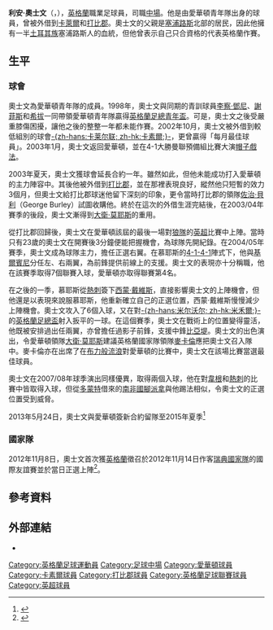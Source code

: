 {{noteta
|G1=足球|G2=EPL|G3=FAcup
|T=zh-hans:莱昂·奥斯曼;zh-hk:利安·奧士文;zh-tw:萊昂·奧斯曼;
|1=zh-hans:莱昂·奥斯曼;zh-hk:利安·奧士文;zh-tw:萊昂·奧斯曼;
|2=zh-hans:奥斯曼;zh-hk:奧士文;zh-tw:奧斯曼;
}}
{{Infobox football biography 2
| playername          = 利安·奧士文<br />''Leon Osman''
| image          = Leon Osman Bohemians V Everton (44 of 51).jpg
| image_size     = 200
| caption             = 
| fullname       = Leon Osman<ref name=Hugman2010-11>{{cite book |editor-first=Barry J. |editor-last=Hugman |title=The PFA Footballers' Who's Who 2010–11 |year=2010 |publisher=Mainstream Publishing |location=Edinburgh |isbn=978-1-84596-601-0 |page=323}}</ref>
| birth_date     = {{birth date and age|1981|5|17|df=y}}<ref name=Hugman2010-11/>
| birth_place    = 英格蘭[[韋根|韋根]]
| height         = {{convert|5|ft|8|in|m|abbr=on}}<ref name=Hugman2010-11/>
| position            = [[中場|中場]]
| currentclub    = 
| clubnumber     = 
| youthyears1    = 1997–2000 |youthclubs1 = [[愛華頓足球俱乐部|愛華頓]]
| years1         = 2000–2016     |clubs1 = [[愛華頓足球俱乐部|愛華頓]]                          |caps1 = 352 |goals1 = 43
| years2         = 2002–2003 |clubs2 = → [[卡莱尔联足球俱乐部|卡莱尔联]] (借用) |caps2 = 12  |goals2 = 1
| years3         = 2004      |clubs3 = → [[德比郡足球俱樂部|德比郡]] (借用)       |caps3 = 17  |goals3 = 3
| nationalyears1 = 1997–1998 |nationalteam1 = 英格蘭U16 |nationalcaps1 = 5 |nationalgoals1 = 0
| nationalyears2 = 2012–2013|nationalteam2 = [[英格蘭足球代表隊|英格蘭]]              |nationalcaps2 = 2 |nationalgoals2 = 0
| medaltemplates      = 
| club-update         = 2015年5月16日 (六) 16:30 (UTC)
| nationalteam-update = 2013年5月25日 (六) 05:30 (UTC)
}}

'''利安·奧士文'''（{{lang-en|'''Leon Osman'''}}，{{bd|1981年|5月17日|catidx=Osman, Leon}}），[[英格蘭|英格蘭]]職業足球員，司職[[中場|中場]]。他是由愛華頓青年隊出身的球員，曾被外借到[[卡萊爾聯足球俱樂部|卡萊爾]]和[[德比郡足球俱樂部|打比郡]]。奧士文的父親是[[塞浦路斯|塞浦路斯]]北部的居民，因此他擁有一半[[土耳其|土耳其族]]塞浦路斯人的血統，但他曾表示自己只合資格的代表英格蘭作賽。

==生平==
=== 球會 ===
奧士文為愛華頓青年隊的成員。1998年，奧士文與同期的青訓球員[[李察·鄧尼|李察·鄧尼]]、[[弗朗西斯·杰弗斯|謝菲斯]]和[[托尼·希伯特|希拔]]一同帶領愛華頓青年隊贏得[[英格蘭足總青年盃|英格蘭足總青年盃]]。可是，奧士文之後受嚴重膝傷困擾，讓他之後的整整一年都未能作賽。2002年10月，奧士文被外借到較低組別的球會[[卡莱尔联足球俱乐部|-{zh-hans:卡莱尔联; zh-hk:卡素爾;}-]]，更曾贏得「每月最佳球員」。2003年1月，奧士文返回愛華頓，並在4-1大勝曼聯預備組比賽大演[[帽子戲法|帽子戲法]]。

2003年夏天，奧士文獲球會延長合約一年。雖然如此，但他未能成功打入愛華頓的主力陣容中。其後他被外借到[[德比郡足球俱樂部|打比郡]]，並在那裡表現良好，縱然他只短暫的效力3個月，但奧士文給打比郡球迷他留下深刻的印象，更令當時打比郡的領隊[[佐治·貝利|佐治·貝利]]（George Burley）試圖收購他。終於在這次的外借生涯完結後，在2003/04年賽季的後段，奧士文漸得到[[大衛·莫耶斯|大衛·莫耶斯]]的重用。

從打比郡回歸後，奧士文在愛華頓該屆的最後一場對[[伍尔弗汉普顿流浪足球俱乐部|狼隊]]的[[英超|英超]]比賽中上陣。當時只有23歲的奧士文在開賽後3分鐘便能把握機會，為球隊先開紀錄。在2004/05年賽季，奧士文成為球隊主力，擔任正選右翼。在慕耶斯的[[足球陣式|4-1-4-1]]陣式下，他與[[凯文·基尔巴尼|基爾賓尼]]分任左、右兩翼，為前鋒提供前線上的支援。奧士文的表現亦十分稱職，他在該賽季取得7個聯賽入球，愛華頓亦取得聯賽第4名。

在之後的一季，慕耶斯從[[托特纳姆热刺足球俱乐部|熱刺]]簽下[[西蒙·戴維斯|西蒙·戴維斯]]，直接影響奧士文的上陣機會，但他還是以表現來說服慕耶斯，他重新確立自己的正選位置，西蒙·戴維斯慢慢減少上陣機會。奧士文攻入了6個入球，又在對[[米尔沃尔足球俱乐部|-{zh-hans:米尔沃尔; zh-hk:米禾爾;}-]]的[[英格蘭足總盃|英格蘭足總盃]]射入扳平的一球。在這個賽季，奧士文在戰術上的位置變得靈活，他既被安排過出任兩翼，亦曾擔任過影子前鋒，支援中鋒[[比亞堤|比亞堤]]。奧士文的出色演出，令愛華頓領隊[[大衛·莫耶斯|大衛·莫耶斯]]建議英格蘭國家隊領隊[[麥卡倫|麥卡倫]]應把奧士文召入隊中。麥卡倫亦在出席了在[[布莱克本流浪者足球俱乐部|布力般流浪]]對愛華頓的比賽中，奧士文在該場比賽當選最佳球員。

奧士文在2007/08年球季演出同樣優異，取得兩個入球，他在對[[韋根足球會|韋根]]和[[托特纳姆热刺足球俱乐部|熱刺]]的比賽中皆取得入球，但從[[多特蒙德足球俱樂部|多蒙特]]借來的[[南非國家足球隊|南非國腳]][[派拿|派拿]]與他踢法相似，令奧士文的正選位置受到威脅。

2013年5月24日，奧士文與愛華頓簽新合約留隊至2015年夏季<ref>{{cite news |language=en |url=http://www.bbc.co.uk/sport/0/football/22652883 |title=Leon Osman: Everton midfielder signs new contract |publisher=''[[BBC_Sport|BBC Sport]]'' |date=2013-05-24 |accessdate=2013-05-25}}</ref>

=== 國家隊 ===

2012年11月8日，奧士文首次獲[[英格蘭足球代表隊|英格蘭]]徵召於2012年11月14日作客[[瑞典國家足球隊|瑞典國家隊]]的國際友誼賽並於當日正選上陣<ref>{{cite news |language=en |url=http://www.bbc.co.uk/sport/0/football/20255234 |title=Leon Osman's dedication finally rewarded by England call-up |publisher=''[[BBC_Sport|BBC Sport]]'' |date=2012-11-08 |accessdate=2013-05-25}}</ref>。

== 參考資料 ==
{{reflist}}

==外部連結==
*{{soccerbase|id=23551|name=莱昂·奥斯曼}}

{{DEFAULTSORT:Osman, Leon}}
[[Category:英格蘭足球運動員|Category:英格蘭足球運動員]]
[[Category:足球中場|Category:足球中場]]
[[Category:愛華頓球員|Category:愛華頓球員]]
[[Category:卡素爾球員|Category:卡素爾球員]]
[[Category:打比郡球員|Category:打比郡球員]]
[[Category:英格蘭足球聯賽球員|Category:英格蘭足球聯賽球員]]
[[Category:英超球員|Category:英超球員]]